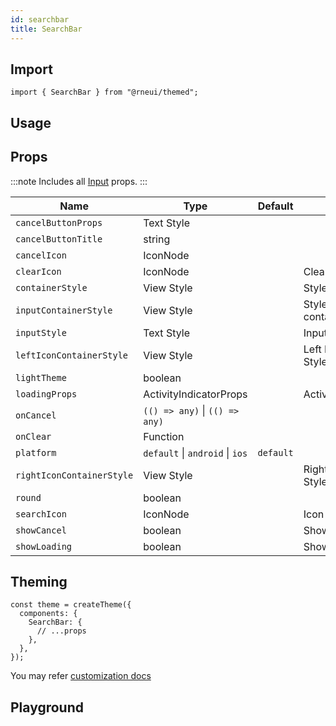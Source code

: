 ```yaml
---
id: searchbar
title: SearchBar
---
```



<IconsStyle />

## Import

```tsx
import { SearchBar } from "@rneui/themed";
```

## Usage

<Usage />

## Props

:::note
Includes all [Input](input#props) props.
:::

<div class='table-responsive'>

| Name                      | Type                            | Default   | Description                |
| ------------------------- | ------------------------------- | --------- | -------------------------- |
| `cancelButtonProps`       | Text Style                      |           |                            |
| `cancelButtonTitle`       | string                          |           |                            |
| `cancelIcon`              | IconNode                        |           |                            |
| `clearIcon`               | IconNode                        |           | Clear Icon                 |
| `containerStyle`          | View Style                      |           | Style for container        |
| `inputContainerStyle`     | View Style                      |           | Style for input container  |
| `inputStyle`              | Text Style                      |           | Input Style                |
| `leftIconContainerStyle`  | View Style                      |           | Left Icon Container Style  |
| `lightTheme`              | boolean                         |           |                            |
| `loadingProps`            | ActivityIndicatorProps          |           | ActivityIndicatorProps     |
| `onCancel`                | `(() => any)` \| `(() => any)`  |           |                            |
| `onClear`                 | Function                        |           |                            |
| `platform`                | `default` \| `android` \| `ios` | `default` |                            |
| `rightIconContainerStyle` | View Style                      |           | Right Icon Container Style |
| `round`                   | boolean                         |           |                            |
| `searchIcon`              | IconNode                        |           | Icon for search            |
| `showCancel`              | boolean                         |           | Show cancel                |
| `showLoading`             | boolean                         |           | Show loading               |

</div>

## Theming

```tsx
const theme = createTheme({
  components: {
    SearchBar: {
      // ...props
    },
  },
});
```

You may refer [customization docs](../customization)

## Playground

<Play />
